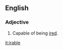 ==English==

===Adjective===
{{en-adj}}

# Capable of being [[ire]]d.
{{anagrams:en/abeilr}}

[[it:irable]]